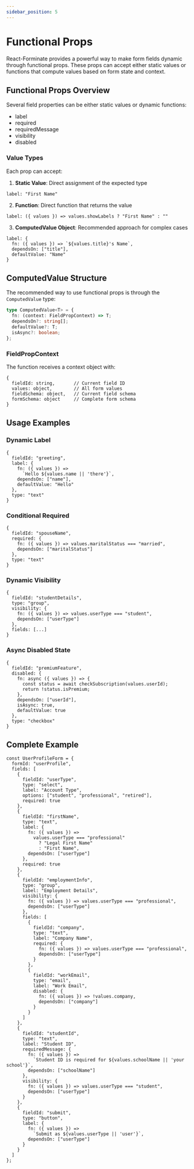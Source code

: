 ```yaml
---
sidebar_position: 5
---
```


# Functional Props

React-Forminate provides a powerful way to make form fields dynamic through functional props. These props can accept either static values or functions that compute values based on form state and context.

## Functional Props Overview
Several field properties can be either static values or dynamic functions:

- label
- required
- requiredMessage
- visibility
- disabled

### Value Types
Each prop can accept:

1. **Static Value**: Direct assignment of the expected type
```tsx
label: "First Name"
```

2. **Function**: Direct function that returns the value
```tsx
label: ({ values }) => values.showLabels ? "First Name" : ""
```

3. **ComputedValue Object**: Recommended approach for complex cases
```tsx
label: {
  fn: ({ values }) => `${values.title}'s Name`,
  dependsOn: ["title"],
  defaultValue: "Name"
}
```

## ComputedValue Structure
The recommended way to use functional props is through the `ComputedValue` type:

```ts
type ComputedValue<T> = {
  fn: (context: FieldPropContext) => T;
  dependsOn?: string[];
  defaultValue?: T;
  isAsync?: boolean;
};
```

### FieldPropContext
The function receives a context object with:
```tsx
{
  fieldId: string,       // Current field ID
  values: object,        // All form values
  fieldSchema: object,   // Current field schema  
  formSchema: object     // Complete form schema
}
```

## Usage Examples
### Dynamic Label
```tsx
{
  fieldId: "greeting",
  label: {
    fn: ({ values }) => 
      `Hello ${values.name || 'there'}`,
    dependsOn: ["name"],
    defaultValue: "Hello"
  },
  type: "text"
}
```

### Conditional Required
```tsx
{
  fieldId: "spouseName",
  required: {
    fn: ({ values }) => values.maritalStatus === "married",
    dependsOn: ["maritalStatus"]
  },
  type: "text"
}
```

### Dynamic Visibility
```tsx
{
  fieldId: "studentDetails",
  type: "group",
  visibility: {
    fn: ({ values }) => values.userType === "student",
    dependsOn: ["userType"]
  },
  fields: [...]
}
```

### Async Disabled State
```tsx
{
  fieldId: "premiumFeature",
  disabled: {
    fn: async ({ values }) => {
      const status = await checkSubscription(values.userId);
      return !status.isPremium;
    },
    dependsOn: ["userId"],
    isAsync: true,
    defaultValue: true
  },
  type: "checkbox"
}
```

## Complete Example
```tsx
const UserProfileForm = {
  formId: "userProfile",
  fields: [
    {
      fieldId: "userType",
      type: "select",
      label: "Account Type",
      options: ["student", "professional", "retired"],
      required: true
    },
    {
      fieldId: "firstName",
      type: "text",
      label: {
        fn: ({ values }) => 
          values.userType === "professional" 
            ? "Legal First Name" 
            : "First Name",
        dependsOn: ["userType"]
      },
      required: true
    },
    {
      fieldId: "employmentInfo",
      type: "group",
      label: "Employment Details",
      visibility: {
        fn: ({ values }) => values.userType === "professional",
        dependsOn: ["userType"]
      },
      fields: [
        {
          fieldId: "company",
          type: "text",
          label: "Company Name",
          required: {
            fn: ({ values }) => values.userType === "professional",
            dependsOn: ["userType"]
          }
        },
        {
          fieldId: "workEmail",
          type: "email",
          label: "Work Email",
          disabled: {
            fn: ({ values }) => !values.company,
            dependsOn: ["company"]
          }
        }
      ]
    },
    {
      fieldId: "studentId",
      type: "text",
      label: "Student ID",
      requiredMessage: {
        fn: ({ values }) => 
          `Student ID is required for ${values.schoolName || 'your school'}`,
        dependsOn: ["schoolName"]
      },
      visibility: {
        fn: ({ values }) => values.userType === "student",
        dependsOn: ["userType"]
      }
    },
    {
      fieldId: "submit",
      type: "button",
      label: {
        fn: ({ values }) => 
          `Submit as ${values.userType || 'user'}`,
        dependsOn: ["userType"]
      }
    }
  ]
};
```